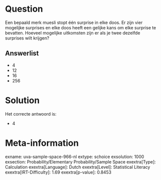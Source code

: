 Question
========

Een bepaald merk muesli stopt één surprise in elke doos. Er zijn vier
mogelijke surprises en elke doos heeft een gelijke kans om elke surprise
te bevatten. Hoeveel mogelijke uitkomsten zijn er als je twee dezelfde
surprises wilt krijgen?


Answerlist
----------

* 4
* 12
* 16
* 256

Solution
========

Het correcte antwoord is: 

* 4

Meta-information
================
exname: uva-sample-space-966-nl
extype: schoice
exsolution: 1000
exsection: Probability/Elementary Probability/Sample Space
exextra[Type]: Calculation
exextra[Language]: Dutch
exextra[Level]: Statistical Literacy
exextra[IRT-Difficulty]: 1.69
exextra[p-value]: 0.8453
